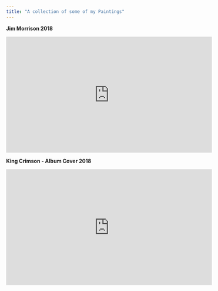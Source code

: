 ```yaml
---
title: "A collection of some of my Paintings"
---
```


**Jim Morrison 2018**

<iframe width="560" height="315" src="https://www.youtube.com/embed/c-ZAxYmq8Ds" frameborder="0" allowfullscreen></iframe>

**King Crimson - Album Cover 2018**

<iframe src="https://www.facebook.com/plugins/video.php?href=https%3A%2F%2Fwww.facebook.com%2Falexjamesryan%2Fvideos%2F10214921584367045%2F&show_text=0&width=560" width="560" height="315" style="border:none;overflow:hidden" scrolling="no" frameborder="0" allowTransparency="true" allowFullScreen="true"></iframe>


